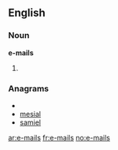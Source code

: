 ==English==
===Noun===
'''e-mails'''
# {{plural of|[[e-mail]]}}

===Anagrams===
* {{alphagram|aeilms}}
* [[mesial#English|mesial]]
* [[samiel#English|samiel]]


[[ar:e-mails]]
[[fr:e-mails]]
[[no:e-mails]]